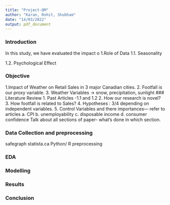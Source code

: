 ```yaml
---
title: "Project-QM"
author: "Karan, Rohit, Shubham"
date: "14/03/2022"
output: pdf_document
---
```

### Introduction 
In this study, we have evaluated the impact o
1.Role of Data 
  1.1. Seasonality
        
  1.2. Psychological Effect

### Objective
1.Impact of Weather on Retail Sales in 3 major Canadian cities. 
2. Footfall is our proxy variable.
3. Weather Variables -> snow, precipitation, sunlight
### Literature Review
1. Past Articles -1.1 and 1.2
2. How our research is novel?
3. How footfall is related to Sales?
4. Hypotheses : 3/4 depending on independent variables.
5. Control Variables and there importances--- refer to articles
    a. CPI b. unemployability c. disposable income d. consumer confidence 
Talk about all sections of paper- what's done in which section.

### Data Collection and preprocessing 
safegraph
statista.ca 
Python/ R preprocessing

### EDA


### Modelling


### Results


### Conclusion